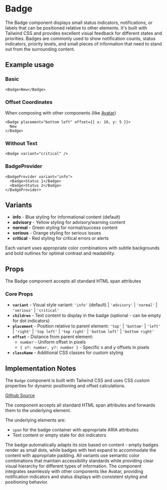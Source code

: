 

<Meta of={BadgeStories} />

# Badge
The Badge component displays small status indicators, notifications, or labels that can be positioned relative to other elements. It's built with Tailwind CSS and provides excellent visual feedback for different states and priorities. Badges are commonly used to show notification counts, status indicators, priority levels, and small pieces of information that need to stand out from the surrounding content.

## Example usage

### Basic
```tsx
<Badge>New</Badge>
```
<Canvas of={BadgeStories.Default} />

### Offset Coordinates
When composing with other components (like [Avatar](?path=/story/components-avatar--with-badge))

```tsx
<Badge placement="bottom left" offset={{ x: 10, y: 5 }}>
  New
</Badge>
```

### Without Text
```tsx
<Badge variant="critical" />
```

### BadgeProvider
```tsx
<BadgeProvider variant="info">
  <Badge>Status 1</Badge>
  <Badge>Status 2</Badge>
</BadgeProvider>
```

## Variants

* **info** - Blue styling for informational content (default)
* **advisory** - Yellow styling for advisory/warning content
* **normal** - Green styling for normal/success content
* **serious** - Orange styling for serious issues
* **critical** - Red styling for critical errors or alerts

Each variant uses appropriate color combinations with subtle backgrounds and bold outlines for optimal contrast and readability.

## Props
The Badge component accepts all standard HTML span attributes

### Core Props
* **`variant`** - Visual style variant: `'info'` (default) | `'advisory'` | `'normal'` | `'serious'` | `'critical'`
* **`children`** - Text content to display in the badge (optional - can be empty for dot indicators)
* **`placement`** - Position relative to parent element: `'top'` | `'bottom'` | `'left'` | `'right'` | `'top left'` | `'top right'` | `'bottom left'` | `'bottom right'`
* **`offset`** - Distance from parent element:
  * `number` - Uniform offset in pixels
  * `{ x?: number, y?: number }` - Specific x and y offsets in pixels
* **`className`** - Additional CSS classes for custom styling


## Implementation Notes
The `Badge` component is built with Tailwind CSS and uses CSS custom properties for dynamic positioning and offset calculations.

[Github Source](https://github.com/gohypergiant/standard-toolkit/tree/main/design-toolkit/components/src/components/badge)

The component accepts all standard HTML span attributes and forwards them to the underlying element.

The underlying elements are:
- `span` for the badge container with appropriate ARIA attributes
- Text content or empty state for dot indicators

The badge automatically adapts its size based on content - empty badges render as small dots, while badges with text expand to accommodate the content with appropriate padding. All variants use semantic color combinations that maintain accessibility standards while providing clear visual hierarchy for different types of information. The component integrates seamlessly with other components like Avatar, providing notification indicators and status displays with consistent styling and positioning behavior.
